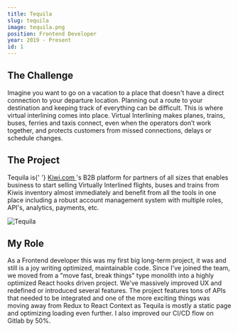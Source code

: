 ```yaml
---
title: Tequila
slug: tequila
image: tequila.png
position: Frontend Developer
year: 2019 - Present
id: 1
---
```


<h2 looksLike="h3">The Challenge</h2>

<p>
  Imagine you want to go on a vacation to a place that doesn't have a direct connection to your
  departure location. Planning out a route to your destination and keeping track of everything can
  be difficult. This is where virtual interlining comes into place. Virtual Interlining makes
  planes, trains, buses, ferries and taxis connect, even when the operators don’t work together, and
  protects customers from missed connections, delays or schedule changes.
</p>

<h2 looksLike="h3">The Project</h2>

<p>
  Tequila is{' '}
  <a href="kiwi.com" rel="noreferrer noopener" target="_blank">
    Kiwi.com
  </a>
  's B2B platform for partners of all sizes that enables business to start selling Virtually Interlined
  flights, buses and trains from Kiwis inventory almost immediately and benefit from all the tools in
  one place including a robust account management system with multiple roles, API's, analytics, payments,
  etc.
</p>

![Tequila](./tequila_2.png)

<h2 looksLike="h3">My Role</h2>

As a <highlight>Frontend developer</highlight> this was my first big long-term project, it was and still is a joy <highlight>writing optimized,
maintainable code.</highlight> Since I've joined the team, we moved from a "move fast, break things" type monolith
into a highly optimized React hooks driven project. We've <highlight>massively improved UX</highlight> and redefined or introduced
several features. The project features <highlight>tons of APIs</highlight> that needed to be integrated and one of the more
exciting things was moving away from Redux to React Context as Tequila is mostly a static page and optimizing
loading even further. I also improved our CI/CD flow on Gitlab by 50%.

